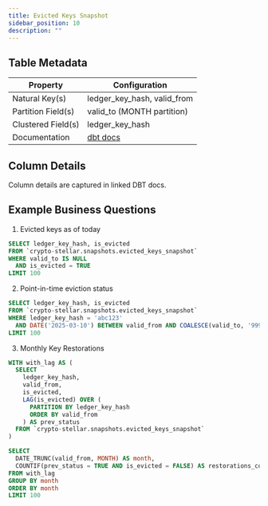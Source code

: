 ```yaml
---
title: Evicted Keys Snapshot
sidebar_position: 10
description: ""
---
```


<div className="scoped-data-dictionary-table">

## Table Metadata

| Property | Configuration |
| --- | --- |
| Natural Key(s) | ledger_key_hash, valid_from |
| Partition Field(s) | valid_to (MONTH partition) |
| Clustered Field(s) | ledger_key_hash |
| Documentation | [dbt docs](http://www.stellar-dbt-docs.com/#!/model/model.stellar_dbt_public.evicted_keys_snapshot) |

## Column Details

Column details are captured in linked DBT docs.

## Example Business Questions

1. Evicted keys as of today

```sql
SELECT ledger_key_hash, is_evicted
FROM `crypto-stellar.snapshots.evicted_keys_snapshot`
WHERE valid_to IS NULL
  AND is_evicted = TRUE
LIMIT 100
```

2. Point-in-time eviction status

```sql
SELECT ledger_key_hash, is_evicted
FROM `crypto-stellar.snapshots.evicted_keys_snapshot`
WHERE ledger_key_hash = 'abc123'
  AND DATE('2025-03-10') BETWEEN valid_from AND COALESCE(valid_to, '9999-12-31')
LIMIT 100
```

3. Monthly Key Restorations

```sql
WITH with_lag AS (
  SELECT
    ledger_key_hash,
    valid_from,
    is_evicted,
    LAG(is_evicted) OVER (
      PARTITION BY ledger_key_hash
      ORDER BY valid_from
    ) AS prev_status
  FROM `crypto-stellar.snapshots.evicted_keys_snapshot`
)

SELECT
  DATE_TRUNC(valid_from, MONTH) AS month,
  COUNTIF(prev_status = TRUE AND is_evicted = FALSE) AS restorations_count
FROM with_lag
GROUP BY month
ORDER BY month
LIMIT 100
```

</div>
